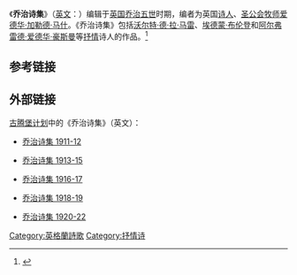 《'''乔治诗集'''》（[[英文|英文]]：{{lang|en|Georgian Poetry}}）编辑于[[英国|英国]][[乔治五世_(英国)|乔治五世]]时期，编者为英国[[诗人|诗人]]、[[圣公会|圣公会]][[牧师|牧师]][[爱德华·加勒德·马什|爱德华·加勒德·马什]]。《乔治诗集》包括[[沃尔特·德·拉·马雷|沃尔特·德·拉·马雷]]、[[埃德蒙·布伦登|埃德蒙·布伦登]]和[[阿尔弗雷德·爱德华·豪斯曼|阿尔弗雷德·爱德华·豪斯曼]]等[[抒情诗|抒情]]诗人的作品。<ref> {{cite book | last1 = Timothy Rogers | title = Georgian Poetry 1911-22: The Critical Heritage | publisher = Routledge | year = 1997 | accessdate = 2013-08-06 | isbn = 9780415159388 | quote = This set comprises 40 volumes……in October 1995.}}</ref>

==参考链接==
{{reflist}}
==外部链接==
[[古腾堡计划|古腾堡计划]]中的《乔治诗集》（英文）：
*[http://www.gutenberg.org/etext/9484 乔治诗集 1911-12 ]{{Wayback|url=http://www.gutenberg.org/etext/9484 |date=20090924104309 }}

*[http://www.gutenberg.org/etext/9506 乔治诗集 1913-15 ]{{Wayback|url=http://www.gutenberg.org/etext/9506 |date=20090924214154 }}

*[http://www.gutenberg.org/etext/9546 乔治诗集 1916-17 ]{{Wayback|url=http://www.gutenberg.org/etext/9546 |date=20090924110607 }}

*[http://www.gutenberg.org/etext/9621 乔治诗集 1918-19 ]{{Wayback|url=http://www.gutenberg.org/etext/9621 |date=20090924111704 }}

*[http://www.gutenberg.org/etext/9640 乔治诗集 1920-22 ]{{Wayback|url=http://www.gutenberg.org/etext/9640 |date=20090924104013 }}
[[Category:英格蘭詩歌|Category:英格蘭詩歌]]
[[Category:抒情诗|Category:抒情诗]]